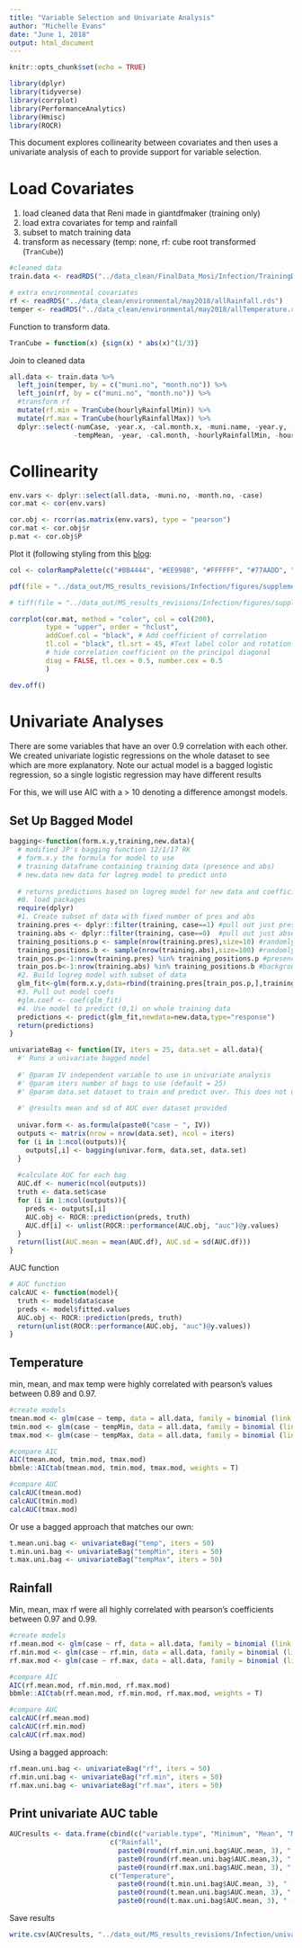 ```yaml
---
title: "Variable Selection and Univariate Analysis"
author: "Michelle Evans"
date: "June 1, 2018"
output: html_document
---
```


```r
knitr::opts_chunk$set(echo = TRUE)

library(dplyr)
library(tidyverse)
library(corrplot)
library(PerformanceAnalytics)
library(Hmisc)
library(ROCR)
```

This document explores collinearity between covariates and then uses a univariate analysis of each to provide support for variable selection.

# Load Covariates

1. load cleaned data that Reni made in giantdfmaker (training only)
2. load extra covariates for temp and rainfall
3. subset to match training data
4. transform as necessary (temp: none, rf: cube root transformed (`TranCube`))

```r
#cleaned data
train.data <- readRDS("../data_clean/FinalData_Mosi/Infection/TrainingData.rds")

# extra environmental covariates
rf <- readRDS("../data_clean/environmental/may2018/allRainfall.rds")
temper <- readRDS("../data_clean/environmental/may2018/allTemperature.rds")
```

Function to transform data.

```r
TranCube = function(x) {sign(x) * abs(x)^(1/3)}
```


Join to cleaned data

```r
all.data <- train.data %>%
  left_join(temper, by = c("muni.no", "month.no")) %>%
  left_join(rf, by = c("muni.no", "month.no")) %>%
  #transform rf
  mutate(rf.min = TranCube(hourlyRainfallMin)) %>%
  mutate(rf.max = TranCube(hourlyRainfallMax)) %>%
  dplyr::select(-numCase, -year.x, -cal.month.x, -muni.name, -year.y, -cal.month.y, 
                -tempMean, -year, -cal.month, -hourlyRainfallMin, -hourlyRainfallMax, -hourlyRainfallMean)
```

# Collinearity


```r
env.vars <- dplyr::select(all.data, -muni.no, -month.no, -case)
cor.mat <- cor(env.vars)

cor.obj <- rcorr(as.matrix(env.vars), type = "pearson")
cor.mat <- cor.obj$r
p.mat <- cor.obj$P
```

Plot it (following styling from this [blog](https://rstudio-pubs-static.s3.amazonaws.com/240657_5157ff98e8204c358b2118fa69162e18.html):

```r
col <- colorRampPalette(c("#BB4444", "#EE9988", "#FFFFFF", "#77AADD", "#4477AA"))
```


```r

pdf(file = "../data_out/MS_results_revisions/Infection/figures/supplement/correlationMatrix.pdf", width = 5, height = 5, family = "sans")

# tiff(file = "../data_out/MS_results_revisions/Infection/figures/supplement/correlationMatrix.tiff", width = 1500, height = 1500, units = "px", res = 300, family = "sans", compression = "lzw")

corrplot(cor.mat, method = "color", col = col(200),  
         type = "upper", order = "hclust", 
         addCoef.col = "black", # Add coefficient of correlation
         tl.col = "black", tl.srt = 45, #Text label color and rotation
         # hide correlation coefficient on the principal diagonal
         diag = FALSE, tl.cex = 0.5, number.cex = 0.5
         )

dev.off()
```

# Univariate Analyses

There are some variables that have an over 0.9 correlation with each other. We created univariate logistic regressions on the whole dataset to see which are more explanatory. Note our actual model is a bagged logistic regression, so a single logistic regression may have different results

For this, we will use AIC with a \deltaAIC > 10 denoting a difference amongst models.

## Set Up Bagged Model

```r
bagging<-function(form.x.y,training,new.data){
  # modified JP's bagging function 12/1/17 RK 
  # form.x.y the formula for model to use
  # training dataframe containing training data (presence and abs)
  # new.data new data for logreg model to predict onto
  
  # returns predictions based on logreg model for new data and coefficients of model
  #0. load packages
  require(dplyr)
  #1. Create subset of data with fixed number of pres and abs
  training.pres <- dplyr::filter(training, case==1) #pull out just present points
  training.abs <- dplyr::filter(training, case==0)  #pull out just absence points
  training_positions.p <- sample(nrow(training.pres),size=10) #randomly choose 10 present point rows
  training_positions.b <- sample(nrow(training.abs),size=100) #randomly choose 100 absence point rows  
  train_pos.p<-1:nrow(training.pres) %in% training_positions.p #presence 
  train_pos.b<-1:nrow(training.abs) %in% training_positions.b #background
  #2. Build logreg model with subset of data    
  glm_fit<-glm(form.x.y,data=rbind(training.pres[train_pos.p,],training.abs[train_pos.b,]),family=binomial(logit))
  #3. Pull out model coefs  
  #glm.coef <- coef(glm_fit)
  #4. Use model to predict (0,1) on whole training data   
  predictions <- predict(glm_fit,newdata=new.data,type="response")
  return(predictions)
}
```

```r
univariateBag <- function(IV, iters = 25, data.set = all.data){
  #' Runs a univariate bagged model 
  
  #' @param IV independent variable to use in univariate analysis
  #' @param iters number of bags to use (default = 25)
  #' @param data.set dataset to train and predict over. This does not use a holdout dataset as it is really just to show that univariate analyses of correlated variables are all the same
  
  #' @results mean and sd of AUC over dataset provided
  
  univar.form <- as.formula(paste0("case ~ ", IV))
  outputs <- matrix(nrow = nrow(data.set), ncol = iters)
  for (i in 1:ncol(outputs)){
    outputs[,i] <- bagging(univar.form, data.set, data.set)
  }
  
  #calculate AUC for each bag
  AUC.df <- numeric(ncol(outputs))
  truth <- data.set$case
  for (i in 1:ncol(outputs)){
    preds <- outputs[,i]
    AUC.obj <- ROCR::prediction(preds, truth)
    AUC.df[i] <- unlist(ROCR::performance(AUC.obj, "auc")@y.values)
  }
  return(list(AUC.mean = mean(AUC.df), AUC.sd = sd(AUC.df)))
}

```
 
AUC function
 
```r
# AUC function
calcAUC <- function(model){
  truth <- model$data$case
  preds <- model$fitted.values
  AUC.obj <- ROCR::prediction(preds, truth)
  return(unlist(ROCR::performance(AUC.obj, "auc")@y.values))
}
```

## Temperature

min, mean, and max temp were highly correlated with pearson's \rho values between 0.89 and 0.97.

```r
#create models
tmean.mod <- glm(case ~ temp, data = all.data, family = binomial (link = "logit"))
tmin.mod <- glm(case ~ tempMin, data = all.data, family = binomial (link = "logit"))
tmax.mod <- glm(case ~ tempMax, data = all.data, family = binomial (link = "logit"))
```

```r
#compare AIC
AIC(tmean.mod, tmin.mod, tmax.mod)
bbmle::AICtab(tmean.mod, tmin.mod, tmax.mod, weights = T)

#compare AUC
calcAUC(tmean.mod)
calcAUC(tmin.mod)
calcAUC(tmax.mod)
```

Or use a bagged approach that matches our own:

```r
t.mean.uni.bag <- univariateBag("temp", iters = 50)
t.min.uni.bag <- univariateBag("tempMin", iters = 50)
t.max.uni.bag <- univariateBag("tempMax", iters = 50)
```

## Rainfall

Min, mean, max rf were all highly correlated with pearson's coefficients between 0.97 and 0.99.

```r
#create models
rf.mean.mod <- glm(case ~ rf, data = all.data, family = binomial (link = "logit"))
rf.min.mod <- glm(case ~ rf.min, data = all.data, family = binomial (link = "logit"))
rf.max.mod <- glm(case ~ rf.max, data = all.data, family = binomial (link = "logit"))
```

```r
#compare AIC
AIC(rf.mean.mod, rf.min.mod, rf.max.mod)
bbmle::AICtab(rf.mean.mod, rf.min.mod, rf.max.mod, weights = T)

#compare AUC
calcAUC(rf.mean.mod)
calcAUC(rf.min.mod)
calcAUC(rf.max.mod)
```

Using a bagged approach:

```r
rf.mean.uni.bag <- univariateBag("rf", iters = 50)
rf.min.uni.bag <- univariateBag("rf.min", iters = 50)
rf.max.uni.bag <- univariateBag("rf.max", iters = 50)
```

## Print univariate AUC table

```r
AUCresults <- data.frame(cbind(c("variable.type", "Minimum", "Mean", "Maximum"),
                         c("Rainfall", 
                           paste0(round(rf.min.uni.bag$AUC.mean, 3), " (", round(rf.min.uni.bag$AUC.sd,3), ")"), 
                           paste0(round(rf.mean.uni.bag$AUC.mean,3), " (", round(rf.mean.uni.bag$AUC.sd, 3), ")"),
                           paste0(round(rf.max.uni.bag$AUC.mean, 3), " (", round(rf.max.uni.bag$AUC.sd,3), ")")),
                         c("Temperature", 
                           paste0(round(t.min.uni.bag$AUC.mean, 3), " (", round(t.min.uni.bag$AUC.sd, 3), ")"), 
                           paste0(round(t.mean.uni.bag$AUC.mean, 3), " (", round(t.mean.uni.bag$AUC.sd, 3), ")"),
                           paste0(round(t.max.uni.bag$AUC.mean, 3), " (", round(t.max.uni.bag$AUC.sd, 3), ")"))))
```

Save results

```r
write.csv(AUCresults, "../data_out/MS_results_revisions/Infection/univariateAUC.csv", row.names = F)
```

